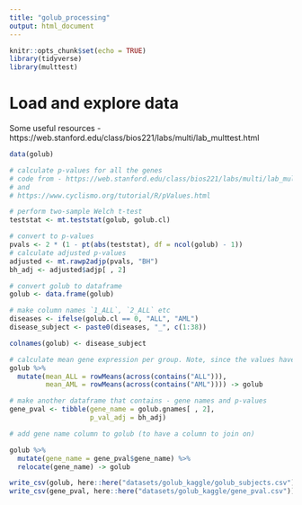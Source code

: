 ```yaml
---
title: "golub_processing"
output: html_document
---
```


```r
knitr::opts_chunk$set(echo = TRUE)
library(tidyverse)
library(multtest)
```

# Load and explore data

Some useful resources -
https://web.stanford.edu/class/bios221/labs/multi/lab_multtest.html

```r
data(golub)

# calculate p-values for all the genes
# code from - https://web.stanford.edu/class/bios221/labs/multi/lab_multtest.html
# and
# https://www.cyclismo.org/tutorial/R/pValues.html

# perform two-sample Welch t-test
teststat <- mt.teststat(golub, golub.cl)

# convert to p-values
pvals <- 2 * (1 - pt(abs(teststat), df = ncol(golub) - 1))
# calculate adjusted p-values
adjusted <- mt.rawp2adjp(pvals, "BH")
bh_adj <- adjusted$adjp[ , 2]

# convert golub to dataframe
golub <- data.frame(golub)

# make column names `1_ALL`, `2_ALL` etc
diseases <- ifelse(golub.cl == 0, "ALL", "AML")
disease_subject <- paste0(diseases, "_", c(1:38))

colnames(golub) <- disease_subject

# calculate mean gene expression per group. Note, since the values have been log-transformed (http://www.stat.rice.edu/~cscott/stat699/dudoit.pdf), this must be the GEOMETRIC mean
golub %>% 
  mutate(mean_ALL = rowMeans(across(contains("ALL"))),
         mean_AML = rowMeans(across(contains("AML")))) -> golub

# make another dataframe that contains - gene names and p-values
gene_pval <- tibble(gene_name = golub.gnames[ , 2],
                    p_val_adj = bh_adj)

# add gene name column to golub (to have a column to join on)

golub %>% 
  mutate(gene_name = gene_pval$gene_name) %>% 
  relocate(gene_name) -> golub

write_csv(golub, here::here("datasets/golub_kaggle/golub_subjects.csv"))
write_csv(gene_pval, here::here("datasets/golub_kaggle/gene_pval.csv"))
```
